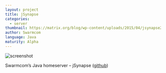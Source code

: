 ```yaml
---
layout: project
title: jSynapse
categories:
  - server
thumbnail: https://matrix.org/blog/wp-content/uploads/2015/04/jsynapse2.png
author: Swarmcom
language: Java
maturity: Alpha
---
```


![screenshot](https://matrix.org/blog/wp-content/uploads/2015/04/jsynapse2.png "{{ page.title }}")

Swarmcom’s Java homeserver – jSynapse ([github](https://github.com/swarmcom/jSynapse/))
